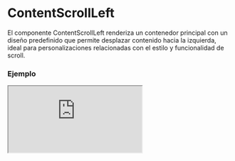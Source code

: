 # ContentScrollLeft

El componente ContentScrollLeft renderiza un contenedor principal con un diseño predefinido que permite desplazar contenido hacia la izquierda, ideal para personalizaciones relacionadas con el estilo y funcionalidad de scroll.


### Ejemplo

<Iframe
  minHeightIframe="30dvh"
  src="https://fenextjs-component-storybook.vercel.app/iframe.html?args=&id=component-contentscrollleft--index&viewMode=story"
/>

### Importación

Para importar el componente ContentScrollLeft, se puede hacer desde fenextjs

```tsx copy
import { ContentScrollLeft } from "fenextjs";
```

### Parámetros

| Parámetro        | Tipo      | Requerido | Default   | Descripcion                                                         |
| ---------------- | --------- | --------- | --------- | ------------------------------------------------------------------- |
| className        | string    | no        | ''        | Clase CSS para personalizar el contenedor principal del componente. |
| classNameContent | string    | no        | ''        | Clase CSS para personalizar el contenido interno del componente.    |
| children         | ReactNode | no        | undefined | Elemento(s) hijos que se renderizarán dentro del componente.        |

### Storybook

Para ver el storybook del componente lo puede hacer con este [link](https://fenextjs-component-storybook.vercel.app/?path=/story/component-contentscrollleft--index)

### Usos

- Básico

```tsx copy
<ContentScrollLeft>Contenido</ContentScrollLeft>
```

- Con clases personalizadas

```tsx copy
<ContentScrollLeft className="mi-clase" classNameContent="mi-clase-interna">
  Contenido personalizado
</ContentScrollLeft>
```
